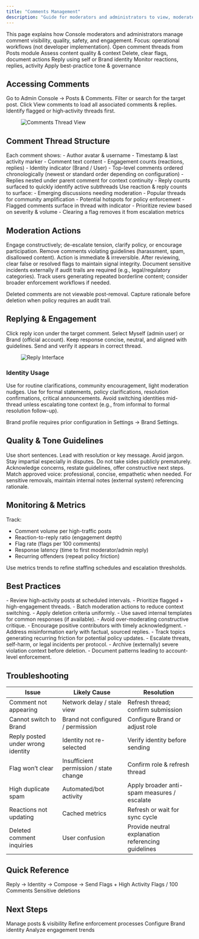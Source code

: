```yaml
---
title: "Comments Management"
description: "Guide for moderators and administrators to view, moderate, create, and reply to comments in the Console"
---
```


<Info>
This page explains how Console moderators and administrators manage comment visibility, quality, safety, and engagement. Focus: operational workflows (not developer implementation).
</Info>

<CardGroup cols={3}>
  <Card title="Locate" icon="magnifying-glass">Open comment threads from Posts module</Card>
  <Card title="Evaluate" icon="eye">Assess content quality & context</Card>
  <Card title="Moderate" icon="shield">Delete, clear flags, document actions</Card>
  <Card title="Engage" icon="thumbs-up">Reply using self or Brand identity</Card>
  <Card title="Track" icon="chart-bar">Monitor reactions, replies, activity</Card>
  <Card title="Optimize" icon="arrow-progress">Apply best-practice tone & governance</Card>
</CardGroup>

## Accessing Comments

<Steps>
  <Step title="Open Posts Module">Go to Admin Console → Posts & Comments.</Step>
  <Step title="Find Post">Filter or search for the target post.</Step>
  <Step title="Open Thread">Click View comments to load all associated comments & replies.</Step>
  <Step title="Assess Queue">Identify flagged or high‑activity threads first.</Step>
</Steps>

<figure><img src="../../../../.gitbook/assets/Screenshot 2567-11-05 at 21.25.43.png" alt="Comments Thread View" /></figure>

## Comment Thread Structure

<AccordionGroup>
  <Accordion title="Displayed Data">
    Each comment shows:
    - Author avatar & username
    - Timestamp & last activity marker
    - Comment text content
    - Engagement counts (reactions, replies)
    - Identity indicator (Brand / User)
  </Accordion>
  <Accordion title="Threading & Order">
    - Top-level comments ordered chronologically (newest or standard order depending on configuration)
    - Replies nested under parent comment for context continuity
    - Reply counts surfaced to quickly identify active subthreads
  </Accordion>
  <Accordion title="Engagement Signals">
    Use reaction & reply counts to surface:
    - Emerging discussions needing moderation
    - Popular threads for community amplification
    - Potential hotspots for policy enforcement
  </Accordion>
  <Accordion title="Flag Handling">
    - Flagged comments surface in thread with indicator
    - Prioritize review based on severity & volume
    - Clearing a flag removes it from escalation metrics
  </Accordion>
</AccordionGroup>

## Moderation Actions

<Tabs>
  <Tab title="Reply">Engage constructively; de-escalate tension, clarify policy, or encourage participation.</Tab>
  <Tab title="Delete">Remove comments violating guidelines (harassment, spam, disallowed content). Action is immediate & irreversible.</Tab>
  <Tab title="Clear Flags">After reviewing, clear false or resolved flags to maintain signal integrity.</Tab>
  <Tab title="Escalate (Internal)">Document sensitive incidents externally if audit trails are required (e.g., legal/regulatory categories).</Tab>
  <Tab title="Monitor Patterns">Track users generating repeated borderline content; consider broader enforcement workflows if needed.</Tab>
</Tabs>

<Warning>Deleted comments are not viewable post-removal. Capture rationale before deletion when policy requires an audit trail.</Warning>

## Replying & Engagement

<Steps>
  <Step title="Initiate Reply">Click reply icon under the target comment.</Step>
  <Step title="Choose Identity">Select Myself (admin user) or Brand (official account).</Step>
  <Step title="Compose Message">Keep response concise, neutral, and aligned with guidelines.</Step>
  <Step title="Publish">Send and verify it appears in correct thread.</Step>
</Steps>

<figure><img src="../../../../.gitbook/assets/Screenshot 2567-11-05 at 21.30.40.png" alt="Reply Interface" /></figure>

### Identity Usage

<AccordionGroup>
  <Accordion title="Myself (Admin User)">
    Use for routine clarifications, community encouragement, light moderation nudges.
  </Accordion>
  <Accordion title="Brand (Official)">
    Use for formal statements, policy clarifications, resolution confirmations, critical announcements.
  </Accordion>
  <Accordion title="Switching Guidance">
    Avoid switching identities mid-thread unless escalating tone context (e.g., from informal to formal resolution follow-up).
  </Accordion>
</AccordionGroup>

<Info>Brand profile requires prior configuration in Settings → Brand Settings.</Info>

## Quality & Tone Guidelines

<Tabs>
  <Tab title="Clarity">Use short sentences. Lead with resolution or key message. Avoid jargon.</Tab>
  <Tab title="Neutrality">Stay impartial especially in disputes. Do not take sides publicly prematurely.</Tab>
  <Tab title="De-escalation">Acknowledge concerns, restate guidelines, offer constructive next steps.</Tab>
  <Tab title="Brand Consistency">Match approved voice: professional, concise, empathetic when needed.</Tab>
  <Tab title="Audit Readiness">For sensitive removals, maintain internal notes (external system) referencing rationale.</Tab>
</Tabs>

## Monitoring & Metrics

Track:
- Comment volume per high-traffic posts
- Reaction-to-reply ratio (engagement depth)
- Flag rate (flags per 100 comments)
- Response latency (time to first moderator/admin reply)
- Recurring offenders (repeat policy friction)

<Info>Use metrics trends to refine staffing schedules and escalation thresholds.</Info>

## Best Practices

<AccordionGroup>
  <Accordion title="Operational Cadence">
    - Review high-activity posts at scheduled intervals.
    - Prioritize flagged + high-engagement threads.
    - Batch moderation actions to reduce context switching.
  </Accordion>
  <Accordion title="Consistency">
    - Apply deletion criteria uniformly.
    - Use saved internal templates for common responses (if available).
    - Avoid over-moderating constructive critique.
  </Accordion>
  <Accordion title="Community Health">
    - Encourage positive contributors with timely acknowledgment.
    - Address misinformation early with factual, sourced replies.
    - Track topics generating recurring friction for potential policy updates.
  </Accordion>
  <Accordion title="Risk Management">
    - Escalate threats, self-harm, or legal incidents per protocol.
    - Archive (externally) severe violation context before deletion.
    - Document patterns leading to account-level enforcement.
  </Accordion>
</AccordionGroup>

## Troubleshooting

| Issue | Likely Cause | Resolution |
|-------|--------------|------------|
| Comment not appearing | Network delay / stale view | Refresh thread; confirm submission |
| Cannot switch to Brand | Brand not configured / permission | Configure Brand or adjust role |
| Reply posted under wrong identity | Identity not re-selected | Verify identity before sending |
| Flag won’t clear | Insufficient permission / state change | Confirm role & refresh thread |
| High duplicate spam | Automated/bot activity | Apply broader anti-spam measures / escalate |
| Reactions not updating | Cached metrics | Refresh or wait for sync cycle |
| Deleted comment inquiries | User confusion | Provide neutral explanation referencing guidelines |

## Quick Reference

<CardGroup cols={2}>
  <Card title="Reply Workflow" icon="message-arrow-up-right">Reply → Identity → Compose → Send</Card>
  <Card title="Moderation Focus" icon="sensor-triangle-exclamation">Flags + High Activity</Card>
  <Card title="Key Metric" icon="chart-bar">Flags / 100 Comments</Card>
  <Card title="Audit Trigger" icon="file-check">Sensitive deletions</Card>
</CardGroup>

## Next Steps

<CardGroup cols={2}>
  <Card title="Posts Management" icon="file" href="posts">Manage posts & visibility</Card>
  <Card title="Moderation Overview" icon="shield" href="../../moderation/overview">Refine enforcement processes</Card>
</CardGroup>

<CardGroup cols={2}>
  <Card title="Branding" icon="badge-check" href="../../settings/branding">Configure Brand identity</Card>
  <Card title="Analytics" icon="chart-bar" href="../../analytics/overview">Analyze engagement trends</Card>
</CardGroup>
